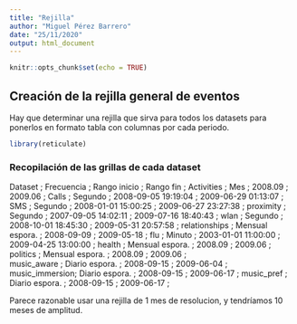 ```yaml
---
title: "Rejilla"
author: "Miguel Pérez Barrero"
date: "25/11/2020"
output: html_document
---
```


```r
knitr::opts_chunk$set(echo = TRUE)
```

## Creación de la rejilla general de eventos

Hay que determinar una rejilla que sirva para todos los datasets para ponerlos en formato tabla con columnas por cada periodo.

```r
library(reticulate)
```


### Recopilación de las grillas de cada dataset

Dataset        ;    Frecuencia   ;      Rango inicio     ;       Rango fin     ;
Activities     ;           Mes   ;   2008.09             ;         2009.06     ; 
Calls          ;       Segundo   ;   2008-09-05 19:19:04 ; 2009-06-29 01:13:07 ;
SMS            ;       Segundo   ;   2008-01-01 15:00:25 ; 2009-06-27 23:27:38 ;
proximity      ;       Segundo   ;   2007-09-05 14:02:11 ; 2009-07-16 18:40:43 ;
wlan           ;       Segundo   ;   2008-10-01 18:45:30 ; 2009-05-31 20:57:58 ;
relationships  ; Mensual espora. ;   2008-09-09          ; 2009-05-18          ;
flu            ;        Minuto   ;   2003-01-01 11:00:00 ; 2009-04-25 13:00:00 ;
health         ; Mensual espora. ;   2008.09             ;         2009.06     ;
politics       ; Mensual espora. ;   2008.09             ;         2009.06     ;   
music_aware    ; Diario espora.  ;   2008-09-15          ; 2009-06-04          ;
music_immersion; Diario espora.  ;   2008-09-15          ; 2009-06-17          ;
music_pref     ; Diario espora.  ;   2008-09-15          ; 2009-06-17          ;

Parece razonable usar una rejilla de 1 mes de resolucion, y tendríamos 10 meses de amplitud.



